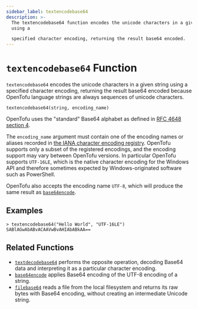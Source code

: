 ```yaml
---
sidebar_label: textencodebase64
description: >-
  The textencodebase64 function encodes the unicode characters in a given string
  using a

  specified character encoding, returning the result base64 encoded.
---
```


# `textencodebase64` Function

`textencodebase64` encodes the unicode characters in a given string using a
specified character encoding, returning the result base64 encoded because
OpenTofu language strings are always sequences of unicode characters.

```hcl
textencodebase64(string, encoding_name)
```

OpenTofu uses the "standard" Base64 alphabet as defined in
[RFC 4648 section 4](https://tools.ietf.org/html/rfc4648#section-4).

The `encoding_name` argument must contain one of the encoding names or aliases
recorded in
[the IANA character encoding registry](https://www.iana.org/assignments/character-sets/character-sets.xhtml).
OpenTofu supports only a subset of the registered encodings, and the encoding
support may vary between OpenTofu versions. In particular OpenTofu supports
`UTF-16LE`, which is the native character encoding for the Windows API and
therefore sometimes expected by Windows-originated software such as PowerShell.

OpenTofu also accepts the encoding name `UTF-8`, which will produce the same
result as [`base64encode`](../../language/functions/base64encode.mdx).

## Examples

```
> textencodebase64("Hello World", "UTF-16LE")
SABlAGwAbABvACAAVwBvAHIAbABkAA==
```

## Related Functions

* [`textdecodebase64`](../../language/functions/textdecodebase64.mdx) performs the opposite operation,
  decoding Base64 data and interpreting it as a particular character encoding.
* [`base64encode`](../../language/functions/base64encode.mdx) applies Base64 encoding of the UTF-8
  encoding of a string.
* [`filebase64`](../../language/functions/filebase64.mdx) reads a file from the local filesystem
  and returns its raw bytes with Base64 encoding, without creating an
  intermediate Unicode string.
